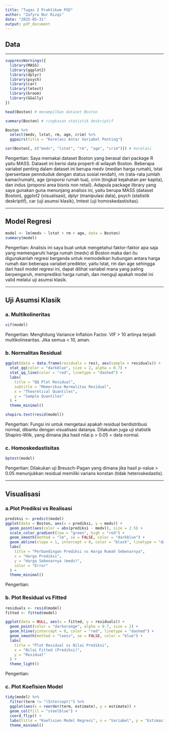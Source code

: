 ---
title: "Tugas 2 Praktikum PSD"
author: "Zafyra Nur Rizqi"
date: "2025-05-31"
output: pdf_document
---

## Data

-----------

```{r load-packages, echo=FALSE, message=FALSE}
suppressWarnings({
  library(MASS)
  library(ggplot2)
  library(dplyr)
  library(psych)
  library(car)      
  library(lmtest)
  library(broom)
  library(GGally)
})

head(Boston) # menampilkan dataset Boston

summary(Boston) # ringkasan statistik deskriptif

Boston %>%
  select(medv, lstat, rm, age, crim) %>%
  ggpairs(title = "Korelasi Antar Variabel Penting")

cor(Boston[, c("medv", "lstat", "rm", "age", "crim")]) # korelasi
```

Pengertian: 
Saya memakai dataset Boston yang berasal dari package R yaitu MASS. Dataset ini berisi data properti di wilayah Boston. Beberapa variabel penting dalam dataset ini berupa medv (median harga rumah), lstat (persentase pennduduk dengan status sosial rendah), rm (rata-rata jumlah kamar/rumah), age (proporsi rumah tua), crim (tingkat kejahatan per kapita), dan indus (proporsi area bisnis non retail).
Adapula package library yang saya gunakan guna menunjang analisis ini, yaitu berupa MASS (dataset Boston), ggplot2 (visualisasi), dplyr (manipulasi data), psych (statistik deskriptif), car (uji asumsi klasik), lmtest (uji homoskedastisitas).

-----------

## Model Regresi

```{r}
model <- lm(medv ~ lstat + rm + age, data = Boston)
summary(model)
```

Pengertian: 
Analisis ini saya buat untuk mengetahui faktor-faktor apa saja yang memengaruhi harga rumah (medv) di Boston maka dari itu digunakanlah regresi berganda untuk memodelkan hubungan antara harga rumah dan beberapa variabel prediktor, yaitu lstat, rm dan age sehingga dari hasil model regresi ini, dapat dilihat variabel mana yang paling berpengaruh, memprediksi harga rumah, dan menguji apakah model ini valid melalui uji asumsi klasik.

-----------

## Uji Asumsi Klasik
### a. Multikolineritas

```{r}
vif(model)
```

Pengertian:
Menghitung Variance Inflation Factor. VIF > 10 artinya terjadi multikolinearitas. Jika semua < 10, aman.

### b. Normalitas Residual

```{r}
ggplot(data = data.frame(residuals = res), aes(sample = residuals)) +
  stat_qq(color = "darkblue", size = 2, alpha = 0.7) +
  stat_qq_line(color = "red", linetype = "dashed") +
  labs(
    title = "QQ Plot Residual",
    subtitle = "Memeriksa Normalitas Residual",
    x = "Theoretical Quantiles",
    y = "Sample Quantiles"
  ) +
  theme_minimal()

shapiro.test(resid(model))
```

Pengertian: 
Fungsi ini untuk mengetaui apakah residual berdistribusi normal, dibantu dengan visualisasi datanya. Dilakukan juga uji statistik Shapiro-Wilk, yang dimana jika hasil nilai p > 0.05 = data normal.

### c. Homoskedastisitas

```{r}
bptest(model)
```

Pengertian:
Dilakukan uji Breusch-Pagan yang dimana jika hasil p-value > 0.05 menunjukkan residual memiliki varians konstan (tidak heteroskedastis).

-----------

## Visualisasi
### a.Plot Prediksi vs Realisasi

```{r}
prediksi <- predict(model)
ggplot(data = Boston, aes(x = prediksi, y = medv)) +
  geom_point(aes(color = abs(prediksi - medv)), size = 2.5) +
  scale_color_gradient(low = "green", high = "red") +
  geom_smooth(method = "lm", se = FALSE, color = "darkblue") +
  geom_abline(slope = 1, intercept = 0, color = "black", linetype = "dashed") +
  labs(
    title = "Perbandingan Prediksi vs Harga Rumah Sebenarnya",
    x = "Harga Prediksi",
    y = "Harga Sebenarnya (medv)",
    color = "Error"
  ) +
  theme_minimal()
```

Pengertian:

### b. Plot Residual vs Fitted
```{r}
residuals <- resid(model)
fitted <- fitted(model)

ggplot(data = NULL, aes(x = fitted, y = residuals)) +
  geom_point(color = "darkorange", alpha = 0.7, size = 2) +
  geom_hline(yintercept = 0, color = "red", linetype = "dashed") +
  geom_smooth(method = "loess", se = FALSE, color = "blue") +
  labs(
    title = "Plot Residual vs Nilai Prediksi",
    x = "Nilai Fitted (Prediksi)",
    y = "Residual"
  ) +
  theme_light()
```

Pengertian: 

### c. Plot Koefisien Model
```{r}
tidy(model) %>%
  filter(term != "(Intercept)") %>%
  ggplot(aes(x = reorder(term, estimate), y = estimate)) +
  geom_col(fill = "steelblue") +
  coord_flip() +
  labs(title = "Koefisien Model Regresi", x = "Variabel", y = "Estimasi Koefisien") +
  theme_minimal()
```
